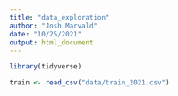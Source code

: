 ```yaml
---
title: "data_exploration"
author: "Josh Marvald"
date: "10/25/2021"
output: html_document
---
```


```r
library(tidyverse)
```


```r
train <- read_csv("data/train_2021.csv")
```



